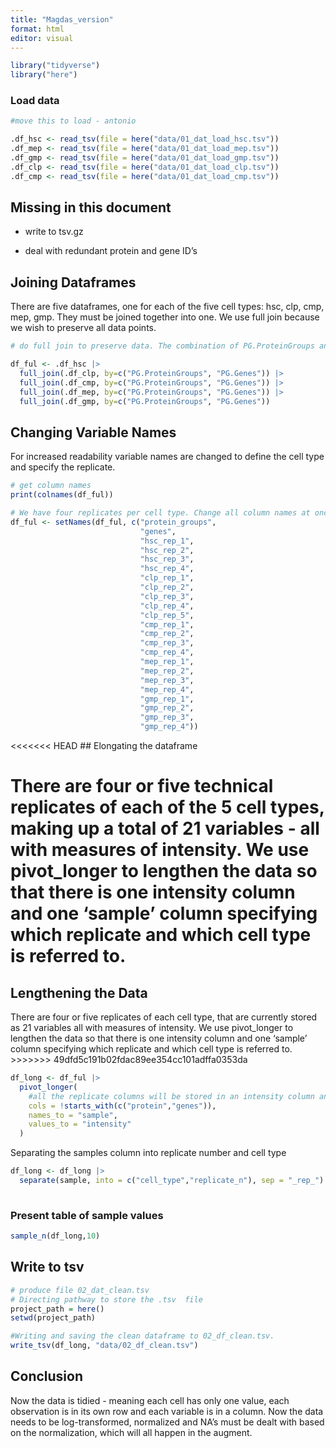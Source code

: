 ```yaml
---
title: "Magdas_version"
format: html
editor: visual
---
```


```r
library("tidyverse")
library("here")
```

### Load data

```r

#move this to load - antonio

.df_hsc <- read_tsv(file = here("data/01_dat_load_hsc.tsv"))
.df_mep <- read_tsv(file = here("data/01_dat_load_mep.tsv"))
.df_gmp <- read_tsv(file = here("data/01_dat_load_gmp.tsv"))
.df_clp <- read_tsv(file = here("data/01_dat_load_clp.tsv"))
.df_cmp <- read_tsv(file = here("data/01_dat_load_cmp.tsv"))

```

## Missing in this document

-   write to tsv.gz

-   deal with redundant protein and gene ID's

## Joining Dataframes

There are five dataframes, one for each of the five cell types: hsc, clp, cmp, mep, gmp. They must be joined together into one. We use full join because we wish to preserve all data points.

```r

# do full join to preserve data. The combination of PG.ProteinGroups and PG.Genes is the same for all data frames, so we join by both columns

df_ful <- .df_hsc |> 
  full_join(.df_clp, by=c("PG.ProteinGroups", "PG.Genes")) |> 
  full_join(.df_cmp, by=c("PG.ProteinGroups", "PG.Genes")) |> 
  full_join(.df_mep, by=c("PG.ProteinGroups", "PG.Genes")) |>
  full_join(.df_gmp, by=c("PG.ProteinGroups", "PG.Genes")) 


```

## Changing Variable Names

For increased readability variable names are changed to define the cell type and specify the replicate.

```r
# get column names
print(colnames(df_ful))

# We have four replicates per cell type. Change all column names at once for easier readability.
df_ful <- setNames(df_ful, c("protein_groups",
                             "genes",
                             "hsc_rep_1",
                             "hsc_rep_2",
                             "hsc_rep_3",
                             "hsc_rep_4",
                             "clp_rep_1",
                             "clp_rep_2",
                             "clp_rep_3",
                             "clp_rep_4",
                             "clp_rep_5",
                             "cmp_rep_1",
                             "cmp_rep_2",
                             "cmp_rep_3",
                             "cmp_rep_4",
                             "mep_rep_1",
                             "mep_rep_2",
                             "mep_rep_3",
                             "mep_rep_4",
                             "gmp_rep_1",
                             "gmp_rep_2",
                             "gmp_rep_3",
                             "gmp_rep_4"))
```

<<<<<<< HEAD
## Elongating the dataframe

There are four or five technical replicates of each of the 5 cell types, making up a total of 21 variables - all with measures of intensity. We use pivot_longer to lengthen the data so that there is one intensity column and one 'sample' column specifying which replicate and which cell type is referred to.
=======
## Lengthening the Data

There are four or five replicates of each cell type, that are currently stored as 21 variables all with measures of intensity. We use pivot_longer to lengthen the data so that there is one intensity column and one 'sample' column specifying which replicate and which cell type is referred to.
>>>>>>> 49dfd5c191b02fdac89ee354cc101adffa0353da

```r
df_long <- df_ful |> 
  pivot_longer(
    #all the replicate columns will be stored in an intensity column and a sample column
    cols = !starts_with(c("protein","genes")), 
    names_to = "sample", 
    values_to = "intensity"
  )
```

Separating the samples column into replicate number and cell type

```r
df_long <- df_long |> 
  separate(sample, into = c("cell_type","replicate_n"), sep = "_rep_")
  

```

### Present table of sample values

```r
sample_n(df_long,10)

```

## Write to tsv

```r

# produce file 02_dat_clean.tsv
# Directing pathway to store the .tsv  file
project_path = here()
setwd(project_path)

#Writing and saving the clean dataframe to 02_df_clean.tsv.
write_tsv(df_long, "data/02_df_clean.tsv") 


```

## Conclusion

Now the data is tidied - meaning each cell has only one value, each observation is in its own row and each variable is in a column. Now the data needs to be log-transformed, normalized and NA's must be dealt with based on the normalization, which will all happen in the augment.
